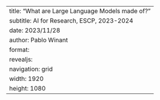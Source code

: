 ---
title: "What are Large Language Models made of?"
subtitle: AI for Research, ESCP, 2023-2024
date: 2023/11/28
author: Pablo Winant
format:
  revealjs:
    navigation: grid
    width: 1920
    height: 1080
---